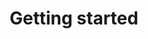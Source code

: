 ---
title: "Getting started"
description: "Welcome to Peec AI — your tool for measuring and improving brand visibility in AI search. Your audience isn’t just using Google anymore. They’re turning to AI tools like ChatGPT, Perplexity, and Google’s AI Overviews to ask questions, compare options, and make purchase decisions. Peec helps you understand how your brand shows up in those conversations — and how you compare to competitors. With Peec, you’ll: - Track if and how your brand is mentioned in AI-generated answers - See which sources AI models are pulling from (and whether they include your content) - Monitor competitor performance in the same environment - Learn how to improve your visibility Let’s walk through how to set things up."
---